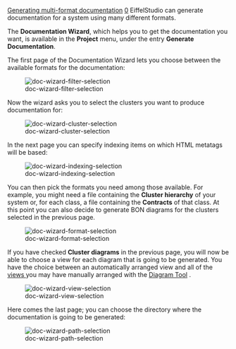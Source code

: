 [[Property:title|Generating multi-format documentation]]
[[Property:weight|0]]
EiffelStudio can generate documentation for a system using many different formats.

The '''Documentation Wizard''', which helps you to get the documentation you want, is available in the '''Project''' menu, under the entry '''Generate Documentation'''. 

The first page of the Documentation Wizard lets you choose between the available formats for the documentation:

[[Image:doc-wizard-filter-selection]]  

{{tip| '''Tip''': The nicest output is produced by the '''html-stylesheet''' format. }}

Now the wizard asks you to select the clusters you want to produce documentation for:

[[Image:doc-wizard-cluster-selection]]  

In the next page you can specify indexing items on which HTML metatags will be based:

[[Image:doc-wizard-indexing-selection]]  

{{note| '''Note''': This page is only available for HTML documentation. }}

You can then pick the formats you need among those available. For example, you might need a file containing the '''Cluster hierarchy''' of your system or, for each class, a file containing the '''Contracts''' of that class. At this point you can also decide to generate BON diagrams for the clusters selected in the previous page. 

[[Image:doc-wizard-format-selection]]  

If you have checked '''Cluster diagrams''' in the previous page, you will now be able to choose a view for each diagram that is going to be generated. You have the choice between an automatically arranged view and all of the [[Views|views ]] you may have manually arranged with the [[Diagram tool|Diagram Tool]] . 

[[Image:doc-wizard-view-selection]]  

{{note| '''Note''': Cluster diagrams are only available for HTML documentation. }}

Here comes the last page; you can choose the directory where the documentation is going to be generated:

[[Image:doc-wizard-path-selection]]  

{{seealso| '''See Also''' <br/>
[[Generating XMI documentation|Generating XMI documentation]]  }}




